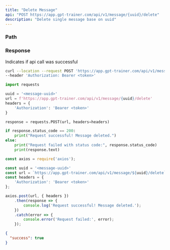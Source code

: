 ```yaml
---
title: "Delete Message"
api: "POST https://app.gpt-trainer.com/api/v1/message/{uuid}/delete"
description: "Delete single message base on uuid"
---
```


### Path

<ParamField path="uuid" type="string" required/>

### Response

<ResponseField name="success" type="boolean">
  Indicates if api call was successful
</ResponseField>


<RequestExample>

```bash Curl
curl --location --request POST 'https://app.gpt-trainer.com/api/v1/message/{uuid}/delete' \
--header 'Authorization: Bearer <token>'
```

```py Python
import requests

uuid = '<message-uuid>'
url = f'https://app.gpt-trainer.com/api/v1/message/{uuid}/delete'
headers = {
    'Authorization': 'Bearer <token>'
}

response = requests.POST(url, headers=headers)

if response.status_code == 200:
    print("Request successful! Message deleted.")
else:
    print("Request failed with status code:", response.status_code)
    print(response.text)
```

```ts JavaScript
const axios = require('axios');

const uuid = '<message-uuid>'
const url = `https://app.gpt-trainer.com/api/v1/message/${uuid}/delete`;
const headers = {
    'Authorization': 'Bearer <token>'
};

axios.post(url, { headers })
    .then(response => {
        console.log('Request successful! Message deleted.');
    })
    .catch(error => {
        console.error('Request failed:', error);
    });
```

</RequestExample>

<ResponseExample>

```json Response
{
  "success": true
}

```

</ResponseExample>